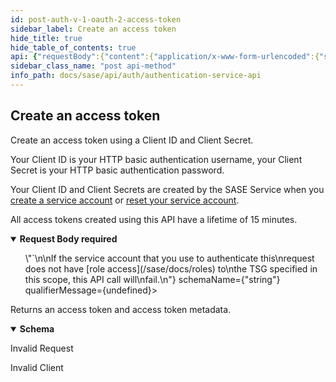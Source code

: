 ```yaml
---
id: post-auth-v-1-oauth-2-access-token
sidebar_label: Create an access token
hide_title: true
hide_table_of_contents: true
api: {"requestBody":{"content":{"application/x-www-form-urlencoded":{"schema":{"required":["grant_type"],"properties":{"grant_type":{"description":"Access token grant type. This must always be `client_credentials`.\n","enum":["client_credentials"],"type":"string"},"scope":{"description":"The scope of the access request. This must be the \n[TSG ID](/sase/docs/tenant-service-groups) \nfor which you want to perform API access, and it\nmust be formatted in the following way: \n\n  `\"scope\": \"tsg_id:<TSG_ID>\"`\n\nIf the service account that you use to authenticate this\nrequest does not have [role access](/sase/docs/roles) to\nthe TSG specified in this scope, this API call will\nfail.\n","type":"string"}}}}},"required":true},"tags":["AuthService"],"responses":{"200":{"content":{"application/json":{"schema":{"type":"object","properties":{"access_token":{"description":"The access token issued by the authorization server","type":"string"},"token_type":{"description":"The type of the token issued (default bearer)","type":"string"},"expires_in":{"description":"The lifetime in seconds of the access token.","type":"integer"},"scope":{"description":"The scopes contained in the access token.","type":"string"}}}}},"description":"Returns an access token and access token metadata."},"400":{"description":"Invalid Request"},"401":{"description":"Invalid Client"}},"security":[{"Basic":[]}],"description":"Create an access token using a Client ID and Client Secret.\n\nYour Client ID is your HTTP basic authentication username, your \nClient Secret is your HTTP basic authentication password.\n\nYour Client ID and Client Secrets are created by the SASE Service when you \n[create a service account](/sase/docs/service-accounts)\nor\n[reset your service account](/sase/api/iam/reset-a-service-account).\n\nAll access tokens created using this API have a lifetime of 15 minutes.\n","operationId":"post-auth-v1-oauth2-access_token","parameters":[],"method":"post","path":"/auth/v1/oauth2/access_token","servers":[{"url":"https://auth.apps.paloaltonetworks.com"}],"securitySchemes":{"Basic":{"type":"http","scheme":"basic"},"Bearer":{"type":"http","scheme":"bearer"}},"info":{"title":"Authentication Service API","version":"1.0","description":"This service is used to obtain access tokens, and inspect user information\nfound on the access token.\n","contact":{}},"postman":{"name":"Create an access token","description":{"content":"Create an access token using a Client ID and Client Secret.\n\nYour Client ID is your HTTP basic authentication username, your \nClient Secret is your HTTP basic authentication password.\n\nYour Client ID and Client Secrets are created by the SASE Service when you \n[create a service account](/sase/docs/service-accounts)\nor\n[reset your service account](/sase/api/iam/reset-a-service-account).\n\nAll access tokens created using this API have a lifetime of 15 minutes.\n","type":"text/plain"},"url":{"path":["auth","v1","oauth2","access_token"],"host":["{{baseUrl}}"],"query":[],"variable":[]},"header":[{"key":"Content-Type","value":"application/x-www-form-urlencoded"},{"key":"Accept","value":"application/json"}],"method":"POST","body":{"mode":"urlencoded","urlencoded":[]},"auth":{"type":"basic","basic":[{"type":"any","value":"<Basic Auth Username>","key":"username"},{"type":"any","value":"<Basic Auth Password>","key":"password"}]}}}
sidebar_class_name: "post api-method"
info_path: docs/sase/api/auth/authentication-service-api
---
```



## Create an access token



Create an access token using a Client ID and Client Secret.

Your Client ID is your HTTP basic authentication username, your 
Client Secret is your HTTP basic authentication password.

Your Client ID and Client Secrets are created by the SASE Service when you 
[create a service account](/sase/docs/service-accounts)
or
[reset your service account](/sase/api/iam/reset-a-service-account).

All access tokens created using this API have a lifetime of 15 minutes.


<details style={{}} data-collapsed={false} open={true}><summary style={{"textAlign":"left"}}><strong>Request Body</strong><strong style={{"fontSize":"var(--ifm-code-font-size)","color":"var(--openapi-required)"}}> required</strong></summary><div style={{"textAlign":"left","marginLeft":"1rem"}}></div><ul style={{"marginLeft":"1rem"}}><SchemaItem collapsible={false} name={"grant_type"} required={true} schemaDescription={"Access token grant type. This must always be `client_credentials`.\n"} schemaName={"string"} qualifierMessage={"**Possible values:** [`client_credentials`]"}></SchemaItem><SchemaItem collapsible={false} name={"scope"} required={false} schemaDescription={"The scope of the access request. This must be the \n[TSG ID](/sase/docs/tenant-service-groups) \nfor which you want to perform API access, and it\nmust be formatted in the following way: \n\n  `\"scope\": \"tsg_id:<TSG_ID>\"`\n\nIf the service account that you use to authenticate this\nrequest does not have [role access](/sase/docs/roles) to\nthe TSG specified in this scope, this API call will\nfail.\n"} schemaName={"string"} qualifierMessage={undefined}></SchemaItem></ul></details><div><ApiTabs><TabItem label={"200"} value={"200"}><div>

Returns an access token and access token metadata.

</div><div><details style={{}} data-collapsed={false} open={true}><summary style={{"textAlign":"left"}}><strong>Schema</strong></summary><div style={{"textAlign":"left","marginLeft":"1rem"}}></div><ul style={{"marginLeft":"1rem"}}><SchemaItem collapsible={false} name={"access_token"} required={false} schemaDescription={"The access token issued by the authorization server"} schemaName={"string"} qualifierMessage={undefined}></SchemaItem><SchemaItem collapsible={false} name={"token_type"} required={false} schemaDescription={"The type of the token issued (default bearer)"} schemaName={"string"} qualifierMessage={undefined}></SchemaItem><SchemaItem collapsible={false} name={"expires_in"} required={false} schemaDescription={"The lifetime in seconds of the access token."} schemaName={"integer"} qualifierMessage={undefined}></SchemaItem><SchemaItem collapsible={false} name={"scope"} required={false} schemaDescription={"The scopes contained in the access token."} schemaName={"string"} qualifierMessage={undefined}></SchemaItem></ul></details></div></TabItem><TabItem label={"400"} value={"400"}><div>

Invalid Request

</div><div></div></TabItem><TabItem label={"401"} value={"401"}><div>

Invalid Client

</div><div></div></TabItem></ApiTabs></div>
      